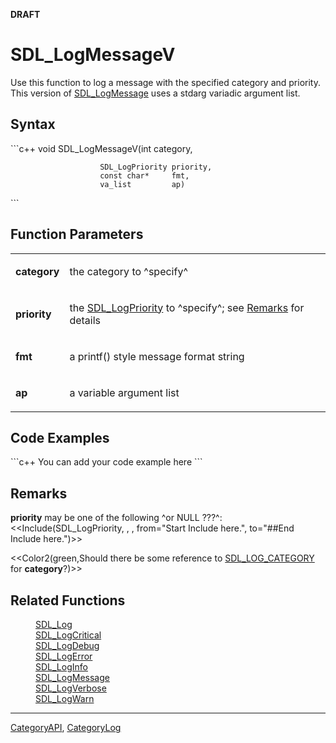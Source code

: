 <!-- pragma section-numbers off -->
<!-- pragma camelcase off -->
'''DRAFT'''

= SDL_LogMessageV =
Use this function to log a message with the specified category and priority.  This version of [[SDL_LogMessage]] uses a stdarg variadic argument list.


== Syntax ==
```c++
void SDL_LogMessageV(int             category,
                     SDL_LogPriority priority,
                     const char*     fmt,
                     va_list         ap)
```

== Function Parameters ==
{|
|'''category'''
|the category to ^specify^
|-
|'''priority'''
|the [[SDL_LogPriority]] to ^specify^; see [[#Remarks|Remarks]] for details
|-
|'''fmt'''
|a printf() style message format string
|-
|'''ap'''
|a variable argument list
|}

== Code Examples ==
```c++
You can add your code example here
```

== Remarks ==
'''priority''' may be one of the following ^or NULL ???^:
<<Include(SDL_LogPriority, , , from="Start Include here.", to="##End Include here.")>>

<<Color2(green,Should there be some reference to [[SDL_LOG_CATEGORY]] for '''category'''?)>>

== Related Functions ==
:[[SDL_Log]]
:[[SDL_LogCritical]]
:[[SDL_LogDebug]]
:[[SDL_LogError]]
:[[SDL_LogInfo]]
:[[SDL_LogMessage]]
:[[SDL_LogVerbose]]
:[[SDL_LogWarn]]

----
[[CategoryAPI]], [[CategoryLog]]
